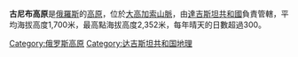'''古尼布高原'''是[[俄羅斯|俄羅斯]]的[[高原|高原]]，位於[[大高加索山脈|大高加索山脈]]，由[[達吉斯坦共和國|達吉斯坦共和國]]負責管轄，平均海拔高度1,700米，最高點海拔高度2,352米，每年晴天的日數超過300。

{{Russia-geo-stub}}
[[Category:俄罗斯高原|Category:俄罗斯高原]]
[[Category:达吉斯坦共和国地理|Category:达吉斯坦共和国地理]]